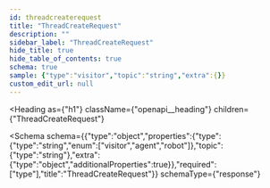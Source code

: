 ```yaml
---
id: threadcreaterequest
title: "ThreadCreateRequest"
description: ""
sidebar_label: "ThreadCreateRequest"
hide_title: true
hide_table_of_contents: true
schema: true
sample: {"type":"visitor","topic":"string","extra":{}}
custom_edit_url: null
---
```



<Heading
  as={"h1"}
  className={"openapi__heading"}
  children={"ThreadCreateRequest"}
>
</Heading>





<Schema
  schema={{"type":"object","properties":{"type":{"type":"string","enum":["visitor","agent","robot"]},"topic":{"type":"string"},"extra":{"type":"object","additionalProperties":true}},"required":["type"],"title":"ThreadCreateRequest"}}
  schemaType={"response"}
>
  
</Schema>
            
